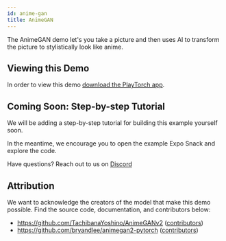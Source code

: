 ```yaml
---
id: anime-gan
title: AnimeGAN
---
```



The AnimeGAN demo let's you take a picture and then uses AI to transform the picture to stylistically look like anime.

## Viewing this Demo

In order to view this demo [download the PlayTorch app](/docs/tutorials/get-started.mdx#download-the-playtorch-app).

<ExpoSnack snackId="@playtorch/animeganv2" />

## Coming Soon: Step-by-step Tutorial

We will be adding a step-by-step tutorial for building this example yourself soon.

In the meantime, we encourage you to open the example Expo Snack and explore the code.

Have questions? Reach out to us on <a href={ExternalLinks.DISCORD}>Discord</a>

## Attribution

We want to acknowledge the creators of the model that make this demo possible. Find the source code, documentation, and contributors below:

- https://github.com/TachibanaYoshino/AnimeGANv2 ([contributors](https://github.com/TachibanaYoshino/AnimeGANv2#author))
- https://github.com/bryandlee/animegan2-pytorch ([contributors](https://github.com/bryandlee/animegan2-pytorch/graphs/contributors))
